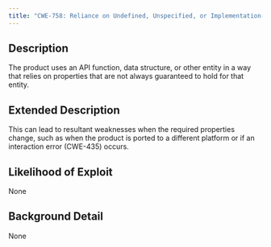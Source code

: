 ```yaml
---
title: "CWE-758: Reliance on Undefined, Unspecified, or Implementation-Defined Behavior"
---
```


## Description
The product uses an API function, data structure, or other entity in a way that relies on properties that are not always guaranteed to hold for that entity.

## Extended Description
This can lead to resultant weaknesses when the required properties change, such as when the product is ported to a different platform or if an interaction error (CWE-435) occurs.

## Likelihood of Exploit
None

## Background Detail
None
        